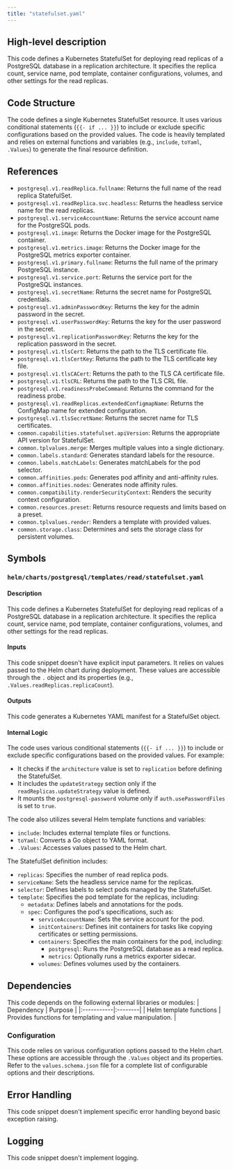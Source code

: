 ```yaml
---
title: "statefulset.yaml"
---
```


## High-level description
This code defines a Kubernetes StatefulSet for deploying read replicas of a PostgreSQL database in a replication architecture. It specifies the replica count, service name, pod template, container configurations, volumes, and other settings for the read replicas.

## Code Structure
The code defines a single Kubernetes StatefulSet resource. It uses various conditional statements (`{{- if ... }}`) to include or exclude specific configurations based on the provided values. The code is heavily templated and relies on external functions and variables (e.g., `include`, `toYaml`, `.Values`) to generate the final resource definition.

## References
- `postgresql.v1.readReplica.fullname`: Returns the full name of the read replica StatefulSet.
- `postgresql.v1.readReplica.svc.headless`: Returns the headless service name for the read replicas.
- `postgresql.v1.serviceAccountName`: Returns the service account name for the PostgreSQL pods.
- `postgresql.v1.image`: Returns the Docker image for the PostgreSQL container.
- `postgresql.v1.metrics.image`: Returns the Docker image for the PostgreSQL metrics exporter container.
- `postgresql.v1.primary.fullname`: Returns the full name of the primary PostgreSQL instance.
- `postgresql.v1.service.port`: Returns the service port for the PostgreSQL instances.
- `postgresql.v1.secretName`: Returns the secret name for PostgreSQL credentials.
- `postgresql.v1.adminPasswordKey`: Returns the key for the admin password in the secret.
- `postgresql.v1.userPasswordKey`: Returns the key for the user password in the secret.
- `postgresql.v1.replicationPasswordKey`: Returns the key for the replication password in the secret.
- `postgresql.v1.tlsCert`: Returns the path to the TLS certificate file.
- `postgresql.v1.tlsCertKey`: Returns the path to the TLS certificate key file.
- `postgresql.v1.tlsCACert`: Returns the path to the TLS CA certificate file.
- `postgresql.v1.tlsCRL`: Returns the path to the TLS CRL file.
- `postgresql.v1.readinessProbeCommand`: Returns the command for the readiness probe.
- `postgresql.v1.readReplicas.extendedConfigmapName`: Returns the ConfigMap name for extended configuration.
- `postgresql.v1.tlsSecretName`: Returns the secret name for TLS certificates.
- `common.capabilities.statefulset.apiVersion`: Returns the appropriate API version for StatefulSet.
- `common.tplvalues.merge`: Merges multiple values into a single dictionary.
- `common.labels.standard`: Generates standard labels for the resource.
- `common.labels.matchLabels`: Generates matchLabels for the pod selector.
- `common.affinities.pods`: Generates pod affinity and anti-affinity rules.
- `common.affinities.nodes`: Generates node affinity rules.
- `common.compatibility.renderSecurityContext`: Renders the security context configuration.
- `common.resources.preset`: Returns resource requests and limits based on a preset.
- `common.tplvalues.render`: Renders a template with provided values.
- `common.storage.class`: Determines and sets the storage class for persistent volumes.

## Symbols

### `helm/charts/postgresql/templates/read/statefulset.yaml`
#### Description
This code defines a Kubernetes StatefulSet for deploying read replicas of a PostgreSQL database in a replication architecture. It specifies the replica count, service name, pod template, container configurations, volumes, and other settings for the read replicas.

#### Inputs
This code snippet doesn't have explicit input parameters. It relies on values passed to the Helm chart during deployment. These values are accessible through the `.` object and its properties (e.g., `.Values.readReplicas.replicaCount`).

#### Outputs
This code generates a Kubernetes YAML manifest for a StatefulSet object.

#### Internal Logic
The code uses various conditional statements (`{{- if ... }}`) to include or exclude specific configurations based on the provided values. For example:
- It checks if the `architecture` value is set to `replication` before defining the StatefulSet.
- It includes the `updateStrategy` section only if the `readReplicas.updateStrategy` value is defined.
- It mounts the `postgresql-password` volume only if `auth.usePasswordFiles` is set to `true`.

The code also utilizes several Helm template functions and variables:
- `include`: Includes external template files or functions.
- `toYaml`: Converts a Go object to YAML format.
- `.Values`: Accesses values passed to the Helm chart.

The StatefulSet definition includes:
- `replicas`: Specifies the number of read replica pods.
- `serviceName`: Sets the headless service name for the replicas.
- `selector`: Defines labels to select pods managed by the StatefulSet.
- `template`: Specifies the pod template for the replicas, including:
    - `metadata`: Defines labels and annotations for the pods.
    - `spec`: Configures the pod's specifications, such as:
        - `serviceAccountName`: Sets the service account for the pod.
        - `initContainers`: Defines init containers for tasks like copying certificates or setting permissions.
        - `containers`: Specifies the main containers for the pod, including:
            - `postgresql`: Runs the PostgreSQL database as a read replica.
            - `metrics`: Optionally runs a metrics exporter sidecar.
        - `volumes`: Defines volumes used by the containers.

## Dependencies
This code depends on the following external libraries or modules:
| Dependency | Purpose |
|:-----------|:--------|
| Helm template functions | Provides functions for templating and value manipulation. |

### Configuration
This code relies on various configuration options passed to the Helm chart. These options are accessible through the `.Values` object and its properties. Refer to the `values.schema.json` file for a complete list of configurable options and their descriptions.

## Error Handling
This code snippet doesn't implement specific error handling beyond basic exception raising.

## Logging
This code snippet doesn't implement logging.
